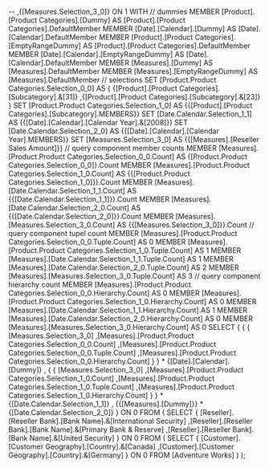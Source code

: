 -- ,{[Measures.Selection_3_0]} ON 1
WITH 
  // dummies
  MEMBER [Product].[Product Categories].[Dummy] AS 
    [Product].[Product Categories].DefaultMember 
  MEMBER [Date].[Calendar].[Dummy] AS 
    [Date].[Calendar].DefaultMember 
  MEMBER [Product].[Product Categories].[EmptyRangeDummy] AS 
    [Product].[Product Categories].DefaultMember 
  MEMBER [Date].[Calendar].[EmptyRangeDummy] AS 
    [Date].[Calendar].DefaultMember 
  MEMBER [Measures].[Dummy] AS 
    [Measures].DefaultMember 
  MEMBER [Measures].[EmptyRangeDummy] AS 
    [Measures].DefaultMember 
  // selections
  SET [Product.Product Categories.Selection_0_0] AS 
    {
      {[Product].[Product Categories].[Subcategory].&[31]}
     ,{[Product].[Product Categories].[Subcategory].&[23]}
    } 
  SET [Product.Product Categories.Selection_1_0] AS 
    {{[Product].[Product Categories].[Subcategory].MEMBERS}} 
  SET [Date.Calendar.Selection_1_1] AS 
    {{[Date].[Calendar].[Calendar Year].&[2008]}} 
  SET [Date.Calendar.Selection_2_0] AS 
    {{[Date].[Calendar].[Calendar Year].MEMBERS}} 
  SET [Measures.Selection_3_0] AS 
    {{[Measures].[Reseller Sales Amount]}} 
  // query component member counts
  MEMBER [Measures].[Product.Product Categories.Selection_0_0.Count] AS 
    {[Product.Product Categories.Selection_0_0]}.Count 
  MEMBER [Measures].[Product.Product Categories.Selection_1_0.Count] AS 
    {{[Product.Product Categories.Selection_1_0]}}.Count 
  MEMBER [Measures].[Date.Calendar.Selection_1_1.Count] AS 
    {{[Date.Calendar.Selection_1_1]}}.Count 
  MEMBER [Measures].[Date.Calendar.Selection_2_0.Count] AS 
    {{[Date.Calendar.Selection_2_0]}}.Count 
  MEMBER [Measures].[Measures.Selection_3_0.Count] AS 
    {{[Measures.Selection_3_0]}}.Count 
  // query component tupel count
  MEMBER [Measures].[Product.Product Categories.Selection_0_0.Tuple.Count] AS 0 
  MEMBER [Measures].[Product.Product Categories.Selection_1_0.Tuple.Count] AS 1 
  MEMBER [Measures].[Date.Calendar.Selection_1_1.Tuple.Count] AS 1 
  MEMBER [Measures].[Date.Calendar.Selection_2_0.Tuple.Count] AS 2 
  MEMBER [Measures].[Measures.Selection_3_0.Tuple.Count] AS 3 
  // query component hierarchy count
  MEMBER [Measures].[Product.Product Categories.Selection_0_0.Hierarchy.Count] AS 0 
  MEMBER [Measures].[Product.Product Categories.Selection_1_0.Hierarchy.Count] AS 0 
  MEMBER [Measures].[Date.Calendar.Selection_1_1.Hierarchy.Count] AS 1 
  MEMBER [Measures].[Date.Calendar.Selection_2_0.Hierarchy.Count] AS 0 
  MEMBER [Measures].[Measures.Selection_3_0.Hierarchy.Count] AS 0 
SELECT 
  {
      {
        {
          [Measures.Selection_3_0]
         ,[Measures].[Product.Product Categories.Selection_0_0.Count]
         ,[Measures].[Product.Product Categories.Selection_0_0.Tuple.Count]
         ,[Measures].[Product.Product Categories.Selection_0_0.Hierarchy.Count]
        }
      }
    * 
      {[Date].[Calendar].[Dummy]}
   ,
      {
        {
          [Measures.Selection_3_0]
         ,[Measures].[Product.Product Categories.Selection_1_0.Count]
         ,[Measures].[Product.Product Categories.Selection_1_0.Tuple.Count]
         ,[Measures].[Product.Product Categories.Selection_1_0.Hierarchy.Count]
        }
      }
    * 
      {[Date.Calendar.Selection_1_1]}
   ,
    {{[Measures].[Dummy]}} * {[Date.Calendar.Selection_2_0]}
  } ON 0
FROM 
(
  SELECT 
    {
      [Reseller].[Reseller Bank].[Bank Name].&[International Security]
     ,[Reseller].[Reseller Bank].[Bank Name].&[Primary Bank & Reserve]
     ,[Reseller].[Reseller Bank].[Bank Name].&[United Security]
    } ON 0
  FROM 
  (
    SELECT 
      {
        [Customer].[Customer Geography].[Country].&[Canada]
       ,[Customer].[Customer Geography].[Country].&[Germany]
      } ON 0
    FROM [Adventure Works]
  )
);